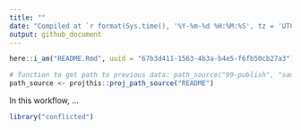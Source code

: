 ```yaml
---
title: ""
date: "Compiled at `r format(Sys.time(), '%Y-%m-%d %H:%M:%S', tz = 'UTC')` UTC"
output: github_document
---
```


```r
here::i_am("README.Rmd", uuid = "67b3d411-1563-4b3a-b4e5-f6fb50cb27a3")

# function to get path to previous data: path_source("99-publish", "sample.csv")
path_source <- projthis::proj_path_source("README")
```

In this workflow, ...

```r
library("conflicted")
```
